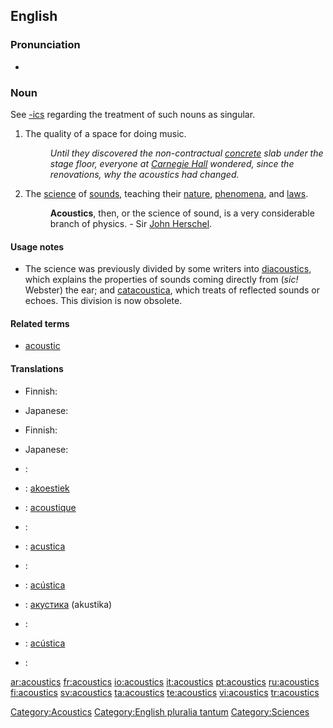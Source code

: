 ==English==

===Pronunciation===
*{{audio|en-us-acoustics.ogg|Audio (US)}}

===Noun===
{{en-noun|-}}
See [[-ics]] regarding the treatment of such nouns as singular.

# The quality of a space for doing music.
#:''Until they discovered the non-contractual [[concrete]] slab under the stage floor, everyone at [[Carnegie Hall]] wondered, since the renovations, why the acoustics had changed.''
# {{physics}} The [[science]] of [[sound]]s, teaching their [[nature]], [[phenomena]], and [[laws]].
#:'''Acoustics''', then, or the science of sound, is a very considerable branch of physics. - Sir [[John Herschel]].

====Usage notes====
*The science was previously divided by some writers into [[diacoustics]], which explains the properties of sounds coming directly from (''sic!'' Webster) the ear; and [[catacoustica]], which treats of reflected sounds or echoes.  This division is now obsolete.

====Related terms====
*[[acoustic]]

====Translations====
{{trans-top|a quality of a space for doing music}}
* Finnish: {{t+|fi|akustiikka}}
{{trans-mid}}
* Japanese: {{t|ja|sc=Jpan|音響|tr=onkyō}}
{{trans-bottom}}

{{trans-top|physics: a science of sounds}}
* Finnish: {{t+|fi|akustiikka}}
{{trans-mid}}
* Japanese: {{t|ja|sc=Jpan|音響学|tr=onkyōgaku}}
{{trans-bottom}}

{{ttbc-top}}
<!--Remove this section once all of the translations below have been moved into the tables above.-->
* {{ttbc|Croatian}}: {{t+|hr|akustika|f}}
* {{ttbc|Dutch}}: [[akoestiek]] {{m}}
* {{ttbc|French}}: [[acoustique]]
* {{ttbc|German}}: {{t-|de|Akustik|f}}
* {{ttbc|Interlingua}}: [[acustica]]
* {{ttbc|Italian}}: {{t+|it|acustica}}
* {{ttbc|Portuguese}}: [[acústica]]
* {{ttbc|Russian}}: [[акустика]] (akustika) {{f}}
* {{ttbc|Slovene}}: {{t+|sl|akustika|f}}
* {{ttbc|Spanish}}: [[acústica]]
* {{ttbc|Swedish}}: {{t+|sv|akustik}}
{{trans-bottom}}

[[Category:Acoustics]]
[[Category:English pluralia tantum]]
[[Category:Sciences]]

[[ar:acoustics]]
[[fr:acoustics]]
[[io:acoustics]]
[[it:acoustics]]
[[pt:acoustics]]
[[ru:acoustics]]
[[fi:acoustics]]
[[sv:acoustics]]
[[ta:acoustics]]
[[te:acoustics]]
[[vi:acoustics]]
[[tr:acoustics]]